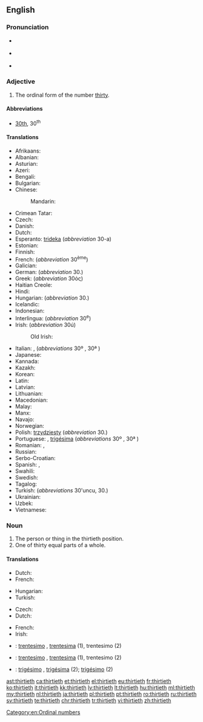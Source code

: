 ==English==

===Pronunciation===
* {{a|RP}} {{IPA|/ˈθɜːtiəθ/}}
* {{a|GenAm}} {{IPA|/ˈθɝtiəθ/}}
* {{hyphenation|thir|ti|eth|lang=en}}

===Adjective===
{{en-adj|-}}

# The ordinal form of the number [[thirty]].

====Abbreviations====
* [[30th]], 30<sup>th</sup>

====Translations====
{{trans-top|the ordinal form of the number thirty}}
* Afrikaans: {{t|af|dertigste}}
* Albanian: {{t|sq|tridhjetë}}
* Asturian: {{t|ast|trixésimu}}
* Azeri: {{t|az|otuzuncu}}
* Bengali: {{t|bn|ত্রিংশত্তম|tr=trinśattama}}
* Bulgarian: {{t|bg|тридесети|tr=trideseti}}
* Chinese:
*: Mandarin: {{t+|cmn|第三十|tr=dì sānshí|sc=Hani}}
* Crimean Tatar: {{t|crh|otuzıncı}}
* Czech: {{t|cs|třicátý|m}}
* Danish: {{t|da|tredivte}}
* Dutch: {{t+|nl|dertigste}}
* Esperanto: [[trideka]] (''abbreviation'' 30-a)
* Estonian: {{t|et|kolmekümnes}}
* Finnish: {{t|fi|kolmaskymmenes}}
* French: {{t+|fr|trentième}} (''abbreviation'' 30<sup>ème</sup>)
* Galician: {{t+|gl|trixésimo}}
* German: {{t+|de|dreißigste}} (''abbreviation'' 30.)
* Greek: {{t+|el|τριακοστός}} (''abbreviation'' 30ός)
* Haitian Creole: {{t|ht|trèzyèm}}
* Hindi: {{t|hi|तीसवां|tr=tīsavāṁ}}
* Hungarian: {{t+|hu|harmincadik}} (''abbreviation'' 30.)
* Icelandic: {{t|is|þrítugasta}}
* Indonesian: {{t|id|ketigapuluh}}
* Interlingua: {{t|ia|trentesime}} (''abbreviation'' 30<sup>e</sup>)
* Irish: {{t|ga|tríochadú}} (''abbreviation'' 30ú)
*: Old Irish: {{t|sga|tríchatmad}}
{{trans-mid}}
* Italian: {{t+|it|trentesimo|m}}, {{t|it|trentesima|f}} (''abbreviations'' 30º {{g|m}}, 30ª {{g|f}})
* Japanese: {{t|ja|第三十|tr=dai san jū}}
* Kannada: {{t|kn|ಮೂವತ್ತನೆಯ|tr=mūvattaneya}}
* Kazakh: {{t|kk|отызыншы|tr=otïzınşı|sc=Cyrl}}
* Korean: {{t+|ko|서른째|tr=seoreunjjae}}
* Latin: {{t|la|tricesimus}}
* Latvian: {{t+|lv|trīsdesmitais}}
* Lithuanian: {{t+|lt|trisdešimtas}}
* Macedonian: {{t|mk|триесеттиот}}
* Malay: {{t|ms|ketiga puluh}}
* Manx: {{t|gv|jeihoo as feed}}
* Navajo: {{t|nv|tádiin góneʼ|sc=Latn}}
* Norwegian: {{t|no|trettiende}}
* Polish: [[trzydziesty]] (''abbreviation'' 30.)
* Portuguese: {{t+|pt|trigésimo|m}}, [[trigésima]] {{g|f}} (''abbreviations'' 30º {{g|m}}, 30ª {{g|f}})
* Romanian: {{t|ro|al [[treizecilea]]|m}}, {{t|ro|a [[treizecea]]|f}}
* Russian: {{t+|ru|тридца́тый}}
* Serbo-Croatian: {{t|sh|trideseti}}
* Spanish: {{t+|es|trigésimo|m}}, {{t+|es|trigésima|f}}
* Swahili: {{t+|sw|thelathini}}
* Swedish: {{t+|sv|trettionde}}
* Tagalog: {{t|tl|ikalabintatlo}}
* Turkish: {{t+|tr|otuzuncu}} (''abbreviations'' 30'uncu, 30.)
* Ukrainian: {{t+|uk|тридця́тий}}
* Uzbek: {{t|uz|o'ttizinchi}}
* Vietnamese: {{t|vi|thứ ba mươi}}
{{trans-bottom}}

===Noun===
{{en-noun}}

# The person or thing in the thirtieth position.
# One of thirty equal parts of a whole.

====Translations====
{{trans-top|the person or thing in the thirtieth position}}
* Dutch: {{t+|nl|dertigste}}
* French: {{t+|fr|trentième|m|f}}
{{trans-mid}}
* Hungarian: {{t+|hu|harmincadik}}
* Turkish: {{t+|tr|otuzuncu}}
{{trans-bottom}}

{{trans-top|one of thirty equal parts of a whole}}
* Czech: {{t|cs|třicetina|f}}
* Dutch: {{t+|nl|dertigste|n}}
{{trans-mid}}
* French: {{t+|fr|trentième|m|f}}
* Irish: {{t|ga|tríochadú|m}}
{{trans-bottom}}

{{checktrans-top}}
* {{ttbc|ia}}: [[trentesimo]] {{g|m}}, [[trentesima]] {{g|f}} (1), trentesimo (2)
{{trans-mid}}
* {{ttbc|it}}: [[trentesimo]] {{g|m}}, [[trentesima]] {{g|f}} (1), trentesimo {{g|m}} (2)
* {{ttbc|pt}}: [[trigésimo]] {{g|m}}, [[trigésima]] {{g|f}} (2); [[trigésimo]] {{g|m}} (2)
{{trans-bottom}}

[[Category:en:Ordinal numbers]]

[[ast:thirtieth]]
[[ca:thirtieth]]
[[et:thirtieth]]
[[el:thirtieth]]
[[eu:thirtieth]]
[[fr:thirtieth]]
[[ko:thirtieth]]
[[it:thirtieth]]
[[kk:thirtieth]]
[[lv:thirtieth]]
[[lt:thirtieth]]
[[hu:thirtieth]]
[[ml:thirtieth]]
[[my:thirtieth]]
[[nl:thirtieth]]
[[ja:thirtieth]]
[[pl:thirtieth]]
[[pt:thirtieth]]
[[ro:thirtieth]]
[[ru:thirtieth]]
[[sv:thirtieth]]
[[te:thirtieth]]
[[chr:thirtieth]]
[[tr:thirtieth]]
[[vi:thirtieth]]
[[zh:thirtieth]]
